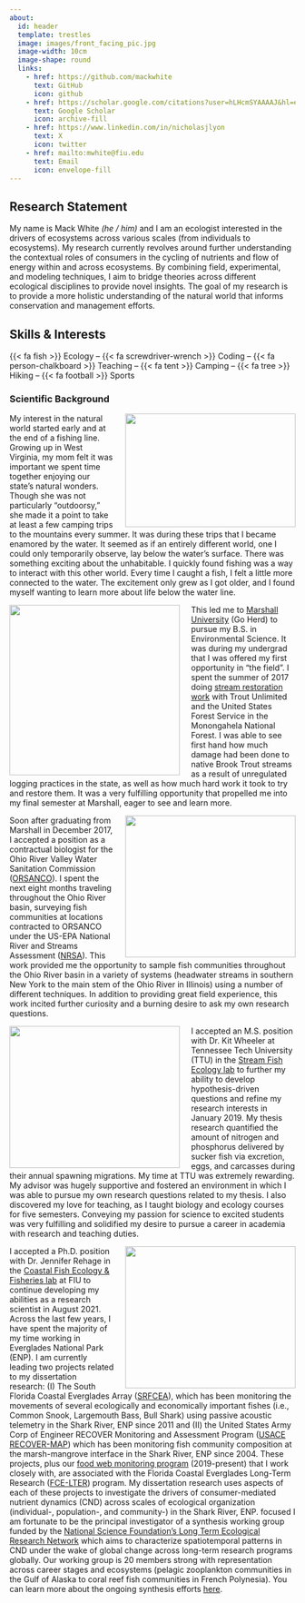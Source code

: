 ```yaml
---
about:
  id: header
  template: trestles
  image: images/front_facing_pic.jpg
  image-width: 10cm
  image-shape: round
  links:
    - href: https://github.com/mackwhite
      text: GitHub
      icon: github
    - href: https://scholar.google.com/citations?user=hLHcmSYAAAAJ&hl=en&oi=sra
      text: Google Scholar
      icon: archive-fill
    - href: https://www.linkedin.com/in/nicholasjlyon
      text: X
      icon: twitter
    - href: mailto:mwhite@fiu.edu
      text: Email
      icon: envelope-fill
---
```


::: {#header}
## Research Statement

My name is Mack White *(he / him)* and I am an ecologist interested in the drivers of ecosystems across various scales (from individuals to ecosystems). My research currently revolves around further understanding the contextual roles of consumers in the cycling of nutrients and flow of energy within and across ecosystems. By combining field, experimental, and modeling techniques, I aim to bridge theories across different ecological disciplines to provide novel insights. The goal of my research is to provide a more holistic understanding of the natural world that informs conservation and management efforts.

## Skills & Interests

{{< fa fish >}} Ecology -- {{< fa screwdriver-wrench >}} Coding -- {{< fa person-chalkboard >}} Teaching -- {{< fa tent >}} Camping -- {{< fa tree >}} Hiking -- {{< fa football >}} Sports
:::

### **Scientific Background**

<img src="early_years_fishing.jpg" width="300" height="200" style="float:right; margin-left: 20px;"/> My interest in the natural world started early and at the end of a fishing line. Growing up in West Virginia, my mom felt it was important we spent time together enjoying our state’s natural wonders. Though she was not particularly “outdoorsy,” she made it a point to take at least a few camping trips to the mountains every summer. It was during these trips that I became enamored by the water. It seemed as if an entirely different world, one I could only temporarily observe, lay below the water’s surface. There was something exciting about the unhabitable. I quickly found fishing was a way to interact with this other world. Every time I caught a fish, I felt a little more connected to the water. The excitement only grew as I got older, and I found myself wanting to learn more about life below the water line.

<img src="trout unlim years.jpg" width="300" height="300" style="float:left; margin-right: 20px;"/> This led me to [Marshall University](https://www.marshall.edu/) (Go Herd) to pursue my B.S. in Environmental Science. It was during my undergrad that I was offered my first opportunity in "the field". I spent the summer of 2017 doing [stream restoration work](https://pocahontastimes.com/forest-service-restoring-upper-greenbrier-watershed/) with Trout Unlimited and the United States Forest Service in the Monongahela National Forest. I was able to see first hand how much damage had been done to native Brook Trout streams as a result of unregulated logging practices in the state, as well as how much hard work it took to try and restore them. It was a very fulfilling opportunity that propelled me into my final semester at Marshall, eager to see and learn more.

<img src="orsanco years.jpg" width="300" height="250" style="float:right; margin-left: 20px;"/>Soon after graduating from Marshall in December 2017, I accepted a position as a contractual biologist for the Ohio River Valley Water Sanitation Commission ([ORSANCO](https://www.orsanco.org/programs/fish-population/)). I spent the next eight months traveling throughout the Ohio River basin, surveying fish communities at locations contracted to ORSANCO under the US-EPA National River and Streams Assessment ([NRSA](https://www.epa.gov/national-aquatic-resource-surveys/nrsa)). This work provided me the opportunity to sample fish communities throughout the Ohio River basin in a variety of systems (headwater streams in southern New York to the main stem of the Ohio River in Illinois) using a number of different techniques. In addition to providing great field experience, this work incited further curiosity and a burning desire to ask my own research questions.

<img src="tennessee tech years.jpg" width="300" height="250" style="float:left; margin-right: 20px;"/>I accepted an M.S. position with Dr. Kit Wheeler at Tennessee Tech University (TTU) in the [Stream Fish Ecology lab](https://www.tntechstreamfishecology.org/home) to further my ability to develop hypothesis-driven questions and refine my research interests in January 2019. My thesis research quantified the amount of nitrogen and phosphorus delivered by sucker fish via excretion, eggs, and carcasses during their annual spawning migrations. My time at TTU was extremely rewarding. My advisor was hugely supportive and fostered an environment in which I was able to pursue my own research questions related to my thesis. I also discovered my love for teaching, as I taught biology and ecology courses for five semesters. Conveying my passion for science to excited students was very fulfilling and solidified my desire to pursue a career in academia with research and teaching duties.

<img src="fiu_photo.jpg" width="300" height="250" style="float:right; margin-left: 20px;"/>I accepted a Ph.D. position with Dr. Jennifer Rehage in the [Coastal Fish Ecology & Fisheries lab](https://myweb.fiu.edu/rehagej/) at FIU to continue developing my abilities as a research scientist in August 2021. Across the last few years, I have spent the majority of my time working in Everglades National Park (ENP). I am currently leading two projects related to my dissertation research: (I) The South Florida Coastal Everglades Array ([SRFCEA](https://members.oceantrack.org/project?ccode=FACT.SRFCEA)), which has been monitoring the movements of several ecologically and economically important fishes (i.e., Common Snook, Largemouth Bass, Bull Shark) using passive acoustic telemetry in the Shark River, ENP since 2011 and (II) the United States Army Corp of Engineer RECOVER Monitoring and Assessment Program ([USACE RECOVER-MAP](https://www.saj.usace.army.mil/Missions/Environmental/Ecosystem-Restoration/RECOVER)) which has been monitoring fish community composition at the marsh-mangrove interface in the Shark River, ENP since 2004. These projects, plus our [food web monitoring program](https://fce-lter.fiu.edu/data/core/metadata/?packageid=knb-lter-fce.1242.4) (2019-present) that I work closely with, are associated with the Florida Coastal Everglades Long-Term Research ([FCE-LTER](https://fcelter.fiu.edu/)) program. My dissertation research uses aspects of each of these projects to investigate the drivers of consumer-mediated nutrient dynamics (CND) across scales of ecological organization (individual-, population-, and community-) in the Shark River, ENP. focused I am fortunate to be the principal investigator of a synthesis working group funded by the [National Science Foundation's Long Term Ecological Research Network](https://lternet.edu/) which aims to characterize spatiotemporal patterns in CND under the wake of global change across long-term research programs globally. Our working group is 20 members strong with representation across career stages and ecosystems (pelagic zooplankton communities in the Gulf of Alaska to coral reef fish communities in French Polynesia). You can learn more about the ongoing synthesis efforts [here](https://lternet.edu/working-groups/marine-consumer-nutrient-dynamics/).
